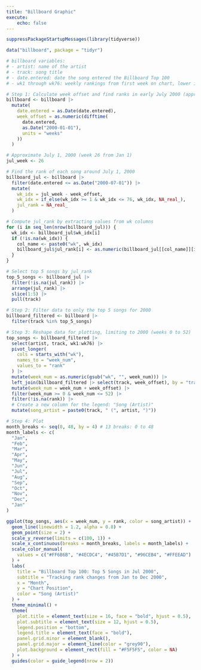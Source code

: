 ```yaml
---
title: "Billboard Graphic"
execute:
    echo: false
---
```



```r
suppressPackageStartupMessages(library(tidyverse))
```


```r
data("billboard", package = "tidyr")

# billboard variables:
# - artist: name of the artist
# - track: song title
# - date.entered: date the song entered the Billboard Top 100
# - wk1 through wk76: weekly rankings from first week on chart, lower is better

# Step 1: Calculate week offset and find ranks in early July 2000 (approx. week 26)
billboard <- billboard |>
  mutate(
    date.entered = as.Date(date.entered),
    week_offset = as.numeric(difftime(
      date.entered,
      as.Date("2000-01-01"),
      units = "weeks"
    ))
  )

# Approximate July 1, 2000 (week 26 from Jan 1)
jul_week <- 26

# Find the rank of each song around July 1, 2000
billboard_jul <- billboard |>
  filter(date.entered <= as.Date("2000-07-01")) |>
  mutate(
    wk_idx = jul_week - week_offset,
    wk_idx = if_else(wk_idx >= 1 & wk_idx <= 76, wk_idx, NA_real_),
    jul_rank = NA_real_
  )

# Compute jul_rank by extracting values from wk columns
for (i in seq_len(nrow(billboard_jul))) {
  wk_idx <- billboard_jul$wk_idx[i]
  if (!is.na(wk_idx)) {
    col_name <- paste0("wk", wk_idx)
    billboard_jul$jul_rank[i] <- as.numeric(billboard_jul[[col_name]][i])
  }
}

# Select top 5 songs by jul_rank
top_5_songs <- billboard_jul |>
  filter(!is.na(jul_rank)) |>
  arrange(jul_rank) |>
  slice(1:5) |>
  pull(track)

# Step 2: Filter data to only the top 5 songs for 2000
billboard_filtered <- billboard |>
  filter(track %in% top_5_songs)

# Step 3: Reshape data for plotting, limiting to 2000 (weeks 0 to 52)
top_songs <- billboard_filtered |>
  select(artist, track, wk1:wk76) |>
  pivot_longer(
    cols = starts_with("wk"),
    names_to = "week_num",
    values_to = "rank"
  ) |>
  mutate(week_num = as.numeric(gsub("wk", "", week_num))) |>
  left_join(billboard_filtered |> select(track, week_offset), by = "track") |>
  mutate(week_num = week_num + week_offset) |>
  filter(week_num >= 0 & week_num <= 52) |>
  filter(!is.na(rank)) |>
  # Create a new column for the legend: "Song (Artist)"
  mutate(song_artist = paste0(track, " (", artist, ")"))

# Step 4: Plot
month_breaks <- seq(0, 48, by = 4) # 13 breaks: 0 to 48
month_labels <- c(
  "Jan",
  "Feb",
  "Mar",
  "Apr",
  "May",
  "Jun",
  "Jul",
  "Aug",
  "Sep",
  "Oct",
  "Nov",
  "Dec",
  "Jan"
)

ggplot(top_songs, aes(x = week_num, y = rank, color = song_artist)) +
  geom_line(linewidth = 1.2, alpha = 0.8) +
  geom_point(size = 2) +
  scale_y_reverse(limits = c(100, 1)) +
  scale_x_continuous(breaks = month_breaks, labels = month_labels) +
  scale_color_manual(
    values = c("#FF6B6B", "#4ECDC4", "#45B7D1", "#96CEB4", "#FFEEAD")
  ) +
  labs(
    title = "Billboard Top 100: Top 5 Songs in Jul 2000",
    subtitle = "Tracking rank changes from Jan to Dec 2000",
    x = "Month",
    y = "Chart Position",
    color = "Song (Artist)"
  ) +
  theme_minimal() +
  theme(
    plot.title = element_text(size = 16, face = "bold", hjust = 0.5),
    plot.subtitle = element_text(size = 12, hjust = 0.5),
    legend.position = "bottom",
    legend.title = element_text(face = "bold"),
    panel.grid.minor = element_blank(),
    panel.grid.major = element_line(color = "grey90"),
    plot.background = element_rect(fill = "#F5F5F5", color = NA)
  ) +
  guides(color = guide_legend(nrow = 2))
```